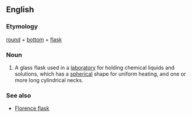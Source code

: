 ==English==
{{wikipedia}}
===Etymology===
[[round]] + [[bottom]] + [[flask]]
===Noun===
{{en-noun|sg=round-bottomed flask}}

# {{context|chemistry}} A glass flask used in a [[laboratory]] for holding chemical liquids and solutions, which has a [[spherical]] shape for uniform heating, and one or more long cylindrical necks.

===See also===
*[[Florence flask]]
